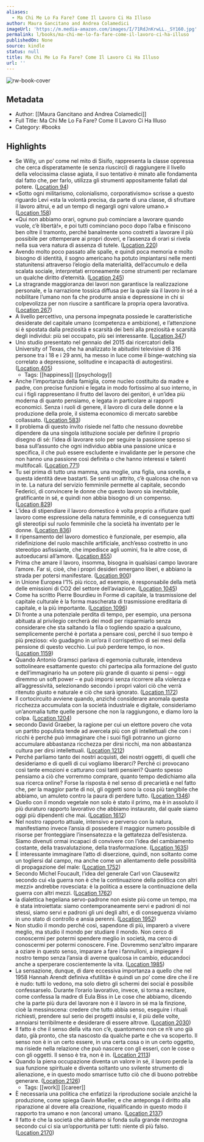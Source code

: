 ```yaml
---
aliases:
  - Ma Chi Me Lo Fa Fare? Come Il Lavoro Ci Ha Illuso
author: Maura Gancitano and Andrea Colamedici
imageUrl: 'https://m.media-amazon.com/images/I/71RdJnKrwLL._SY160.jpg'
permalink: l/books/ma-chi-me-lo-fa-fare-come-il-lavoro-ci-ha-illuso
publishedOn: None
source: kindle
status: null
title: Ma Chi Me Lo Fa Fare? Come Il Lavoro Ci Ha Illuso
url: ''
---
```

![rw-book-cover](https://m.media-amazon.com/images/I/71RdJnKrwLL._SY160.jpg)

## Metadata

- Author: [[Maura Gancitano and Andrea Colamedici]]
- Full Title: Ma Chi Me Lo Fa Fare? Come Il Lavoro Ci Ha Illuso
- Category: #books

## Highlights

- Se Willy, un po’ come nel mito di Sisifo, rappresenta la classe oppressa che cerca disperatamente (e senza riuscirci) di raggiungere il livello della velocissima classe agiata, il suo tentativo è minato alle fondamenta dal fatto che, per farlo, utilizza gli strumenti appositamente fallati dal potere. ([Location 94](https://readwise.io/to_kindle?action=open&asin=B0BXZF1GTF&location=94))
- «Sotto ogni militarismo, colonialismo, corporativismo» scrisse a questo riguardo Levi «sta la volontà precisa, da parte di una classe, di sfruttare il lavoro altrui, e ad un tempo di negargli ogni valore umano.» ([Location 158](https://readwise.io/to_kindle?action=open&asin=B0BXZF1GTF&location=158))
- «Qui non abbiamo orari, ognuno può cominciare a lavorare quando vuole, c’è libertà!», e poi tutti cominciano poco dopo l’alba e finiscono ben oltre il tramonto, perché banalmente sono costretti a lavorare il più possibile per ottemperare ai propri doveri, e l’assenza di orari si rivela nella sua vera natura di assenza di tutele. ([Location 220](https://readwise.io/to_kindle?action=open&asin=B0BXZF1GTF&location=220))
- Avendo molto poco passato alle spalle, e quindi poca memoria e molto bisogno di identità, il sogno americano ha potuto impiantarsi nelle menti statunitensi attraverso l’elogio della materialità, dell’accumulo e della scalata sociale, interpretati erroneamente come strumenti per reclamare un qualche diritto d’eternità. ([Location 245](https://readwise.io/to_kindle?action=open&asin=B0BXZF1GTF&location=245))
- La stragrande maggioranza dei lavori non garantisce la realizzazione personale, e la narrazione tossica diffusa per la quale sia il lavoro in sé a nobilitare l’umano non fa che produrre ansia e depressione in chi si colpevolizza per non riuscire a santificare la propria opera lavorativa. ([Location 267](https://readwise.io/to_kindle?action=open&asin=B0BXZF1GTF&location=267))
- A livello percettivo, una persona impegnata possiede le caratteristiche desiderate del capitale umano (competenza e ambizione), e l’attenzione si è spostata dalla preziosità e scarsità dei beni alla preziosità e scarsità degli individui: più sei occupato, più sei interessante. ([Location 347](https://readwise.io/to_kindle?action=open&asin=B0BXZF1GTF&location=347))
- Uno studio presentato nel gennaio del 2015 dai ricercatori della University of Texas, che ha analizzato le abitudini televisive di 316 persone tra i 18 e i 29 anni, ha messo in luce come il binge-watching sia correlato a depressione, solitudine e incapacità di autogestirsi. ([Location 405](https://readwise.io/to_kindle?action=open&asin=B0BXZF1GTF&location=405))
    - Tags: [[happiness]] [[psychology]]
- Anche l’importanza della famiglia, come nucleo costituito da madre e padre, con precise funzioni e legata in modo fortissimo al suo interno, in cui i figli rappresentano il frutto del lavoro dei genitori, è un’idea più moderna di quanto pensiamo, e legata in particolare ai rapporti economici. Senza i ruoli di genere, il lavoro di cura delle donne e la produzione della prole, il sistema economico di mercato sarebbe collassato. ([Location 583](https://readwise.io/to_kindle?action=open&asin=B0BXZF1GTF&location=583))
- Il problema di questo invito risiede nel fatto che nessuno dovrebbe dipendere da una singola istituzione sociale per definire il proprio disegno di sé: l’idea di lavorare solo per seguire la passione spesso si basa sull’assunto che ogni individuo abbia una passione unica e specifica, il che può essere escludente e invalidante per le persone che non hanno una passione così definita o che hanno interessi e talenti multifocali. ([Location 771](https://readwise.io/to_kindle?action=open&asin=B0BXZF1GTF&location=771))
- Tu sei prima di tutto una mamma, una moglie, una figlia, una sorella, e questa identità deve bastarti. Se senti un attrito, c’è qualcosa che non va in te. La natura del servizio femminile permette al capitale, secondo Federici, di convincere le donne che questo lavoro sia inevitabile, gratificante in sé, e quindi non abbia bisogno di un compenso. ([Location 829](https://readwise.io/to_kindle?action=open&asin=B0BXZF1GTF&location=829))
- L’idea di stipendiare il lavoro domestico è volta proprio a rifiutare quel lavoro come espressione della natura femminile, e di conseguenza tutti gli stereotipi sul ruolo femminile che la società ha inventato per le donne. ([Location 836](https://readwise.io/to_kindle?action=open&asin=B0BXZF1GTF&location=836))
- Il ripensamento del lavoro domestico è funzionale, per esempio, alla ridefinizione del ruolo maschile artificiale, anch’esso costretto in uno stereotipo asfissiante, che impedisce agli uomini, fra le altre cose, di autoeducarsi all’amore. ([Location 855](https://readwise.io/to_kindle?action=open&asin=B0BXZF1GTF&location=855))
- Prima che amare il lavoro, insomma, bisogna in qualsiasi campo lavorare l’amore. Far sì, cioè, che i propri desideri emergano liberi, e abbiano la strada per potersi manifestare. ([Location 900](https://readwise.io/to_kindle?action=open&asin=B0BXZF1GTF&location=900))
- in Unione Europea l’1% più ricco, ad esempio, è responsabile della metà delle emissioni di CO2 del settore dell’aviazione. ([Location 1045](https://readwise.io/to_kindle?action=open&asin=B0BXZF1GTF&location=1045))
- Come ha scritto Pierre Bourdieu in Forme di capitale, la trasmissione del capitale culturale è la forma mascherata di trasmissione ereditaria di capitale, e la più importante. ([Location 1096](https://readwise.io/to_kindle?action=open&asin=B0BXZF1GTF&location=1096))
- Di fronte a una potenziale perdita di tempo, per esempio, una persona abituata al privilegio cercherà dei modi per risparmiarlo senza considerare che sta saltando la fila o togliendo spazio a qualcuno, semplicemente perché è portata a pensare così, perché il suo tempo è più prezioso: «Io guadagno in un’ora il corrispettivo di sei mesi della pensione di questo vecchio. Lui può perdere tempo, io no». ([Location 1159](https://readwise.io/to_kindle?action=open&asin=B0BXZF1GTF&location=1159))
- Quando Antonio Gramsci parlava di egemonia culturale, intendeva sottolineare esattamente questo: chi partecipa alla formazione del gusto e dell’immaginario ha un potere più grande di quanto si pensi – oggi diremmo un soft power – e può imporsi senza ricorrere alla violenza e all’aggressività, selezionando secondo i propri valori ciò che verrà ritenuto giusto e naturale e ciò che sarà ignorato. ([Location 1172](https://readwise.io/to_kindle?action=open&asin=B0BXZF1GTF&location=1172))
- Il cortocircuito avviene quando, anziché considerare anomala questa ricchezza accumulata con la società industriale e digitale, consideriamo un’anomalia tutte quelle persone che non la raggiungono, e diamo loro la colpa. ([Location 1204](https://readwise.io/to_kindle?action=open&asin=B0BXZF1GTF&location=1204))
- secondo David Graeber, la ragione per cui un elettore povero che vota un partito populista tende ad avercela più con gli intellettuali che con i ricchi è perché può immaginare che i suoi figli potranno un giorno accumulare abbastanza ricchezza per dirsi ricchi, ma non abbastanza cultura per dirsi intellettuali. ([Location 1212](https://readwise.io/to_kindle?action=open&asin=B0BXZF1GTF&location=1212))
- Perché parliamo tanto dei nostri acquisti, dei nostri oggetti, di quelli che desideriamo e di quelli di cui vogliamo liberarci? Perché ci provocano così tante emozioni e catturano così tanti pensieri? Quanto spesso pensiamo a ciò che vorremmo comprare, quanto tempo dedichiamo alla sua ricerca online? Forse la risposta è nel senso di precarietà e nel fatto che, per la maggior parte di noi, gli oggetti sono la cosa più tangibile che abbiamo, un amuleto contro la paura di perdere tutto. ([Location 1346](https://readwise.io/to_kindle?action=open&asin=B0BXZF1GTF&location=1346))
- Quello con il mondo vegetale non solo è stato il primo, ma è in assoluto il più duraturo rapporto lavorativo che abbiamo instaurato, dal quale siamo oggi più dipendenti che mai. ([Location 1612](https://readwise.io/to_kindle?action=open&asin=B0BXZF1GTF&location=1612))
- Nel nostro rapporto attuale, intensivo e perverso con la natura, manifestiamo invece l’ansia di possedere il maggior numero possibile di risorse per fronteggiare l’insensatezza e la gettatezza dell’esistenza. Siamo divenuti ormai incapaci di convivere con l’idea del cambiamento costante, della trasvalutazione, della trasformazione. ([Location 1635](https://readwise.io/to_kindle?action=open&asin=B0BXZF1GTF&location=1635))
- È interessante immaginare l’atto di diserzione, quindi, non soltanto come un togliersi dal campo, ma anche come un allentamento delle possibilità di propagazione del male: ([Location 1752](https://readwise.io/to_kindle?action=open&asin=B0BXZF1GTF&location=1752))
- Secondo Michel Foucault, l’idea del generale Carl von Clausewitz secondo cui «la guerra non è che la continuazione della politica con altri mezzi» andrebbe rovesciata: è la politica a essere la continuazione della guerra con altri mezzi. ([Location 1762](https://readwise.io/to_kindle?action=open&asin=B0BXZF1GTF&location=1762))
- la dialettica hegeliana servo-padrone non esiste più come un tempo, ma è stata introiettata: siamo contemporaneamente servi e padroni di noi stessi, siamo servi e padroni gli uni degli altri, e di conseguenza viviamo in uno stato di controllo e ansia perenni. ([Location 1952](https://readwise.io/to_kindle?action=open&asin=B0BXZF1GTF&location=1952))
- Non studio il mondo perché così, sapendone di più, imparerò a vivere meglio, ma studio il mondo per studiare il mondo. Non cerco di conoscermi per potermi spendere meglio in società, ma cerco di conoscermi per potermi conoscere. Fine. Dovremmo senz’altro imparare a oziare in questo senso, imparare a fare i fannulloni, a impiegare il nostro tempo senza l’ansia di averne qualcosa in cambio, educandoci anche a sperperare coscientemente la vita. ([Location 1985](https://readwise.io/to_kindle?action=open&asin=B0BXZF1GTF&location=1985))
- La sensazione, dunque, di dare eccessiva importanza a quello che nel 1958 Hannah Arendt definiva «futilità» è quindi un po’ come dire che il re è nudo: tutti lo vedono, ma solo dietro gli schermi dei social è possibile confessarselo. Durante l’orario lavorativo, invece, si torna a recitare, come confessa la madre di Eula Biss in Le cose che abbiamo, dicendo che la parte più dura del lavorare non è il lavoro in sé ma la finzione, cioè la messinscena: credere che tutto abbia senso, eseguire i rituali richiesti, prendere sul serio dei progetti insulsi e, il più delle volte, annoiarsi terribilmente e desiderare di essere altrove. ([Location 2030](https://readwise.io/to_kindle?action=open&asin=B0BXZF1GTF&location=2030))
- Il fatto è che il senso della vita non c’è, quantomeno non ce n’è uno già dato, già pronto, che sta nascosto da qualche parte e che va scoperto. Il senso non è in un certo essere, in una certa cosa o in un certo oggetto, ma risiede nella relazione che può nascere con gli esseri, con le cose o con gli oggetti. Il senso è tra, non è in. ([Location 2113](https://readwise.io/to_kindle?action=open&asin=B0BXZF1GTF&location=2113))
- Quando la piena occupazione diventa un valore in sé, il lavoro perde la sua funzione spirituale e diventa soltanto uno svilente strumento di alienazione, e in questo modo smarrisce tutto ciò che di buono potrebbe generare. ([Location 2126](https://readwise.io/to_kindle?action=open&asin=B0BXZF1GTF&location=2126))
    - Tags: [[work]] [[career]]
- È necessaria una politica che enfatizzi la riproduzione sociale anziché la produzione, come spiega Gavin Mueller, e che anteponga il diritto alla riparazione al dovere alla creazione, riqualificando in questo modo il rapporto tra umano e non (ancora) umano. ([Location 2137](https://readwise.io/to_kindle?action=open&asin=B0BXZF1GTF&location=2137))
- Il fatto è che la società che abitiamo si fonda sulla grande menzogna secondo cui ci sia un’opportunità per tutti: niente di più falso. ([Location 2170](https://readwise.io/to_kindle?action=open&asin=B0BXZF1GTF&location=2170))
